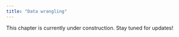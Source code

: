 ```yaml
---
title: "Data wrangling"
---
```


This chapter is currently under construction. Stay tuned for updates!

